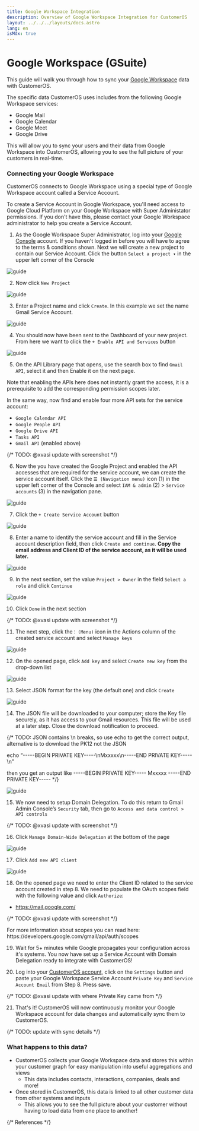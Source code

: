 ```yaml
---
title: Google Workspace Integration
description: Overview of Google Workspace Integration for CustomerOS
layout: ../../../layouts/docs.astro
lang: en
isMdx: true
---
```



# Google Workspace (GSuite)

This guide will walk you through how to sync your [Google Workspace][google-workspace] data with CustomerOS. 

The specific data CustomerOS uses includes from the following Google Workspace services:

- Google Mail
- Google Calendar
- Google Meet
- Google Drive

This will allow you to sync your users and their data from Google Workspace into CustomerOS, allowing you to see the full picture of your customers in real-time.

### Connecting your Google Workspace

CustomerOS connects to Google Workspace using a special type of Google Workspace account called a Service Account.  

<Callout type="info">
To create a Service Account in Google Workspace, you'll need access to Google Cloud Platform on your Google Workspace with Super Administator permissions.  If you don't have this, please contact your Google Workspace administrator to help you create a Service Account.
</Callout>

1.  As the Google Workspace Super Administrator, log into your [Google Console][google-console] account. If you haven't logged in before you will have to agree to the terms & conditions shown.
Next we will create a new project to contain our Service Account. Click the button `Select a project ▾` in the upper left corner of the Console

![guide](/images/integrations/google-workspace/google-0-select-project.png)

2. Now click `New Project`

![guide](/images/integrations/google-workspace/google-1-new-project.png)

3. Enter a Project name and click `Create`. In this example we set the name Gmail Service Account.

![guide](/images/integrations/google-workspace/google-2-create-project.png)

4. You should now have been sent to the Dashboard of your new project. From here we want to click the `+ Enable API and Services` button

![guide](/images/integrations/google-workspace/google-3-enable-apis.png)

5. On the API Library page that opens, use the search box to find `Gmail API`, select it and then Enable it on the next page.

<Callout type="warning">
Note that enabling the APIs here does not instantly grant the access, it is a prerequisite to add the corresponding permission scopes later.
</Callout>

In the same way, now find and enable four more API sets for the service account:

- `Google Calendar API`
- `Google People API`
- `Google Drive API`
- `Tasks API`
- `Gmail API` (enabled above)

{/* TODO: @xvasi update with screenshot */}

6. Now the you have created the Google Project and enabled the API accesses that are required for the service account, we can create the service account itself. Click the `☰ (Navigation menu)` icon (1) in the upper left corner of the Console and select `IAM & admin` (2) > `Service accounts` (3) in the navigation pane.

![guide](/images/integrations/google-workspace/google-5-service-account-nav.png)

7. Click the `+ Create Service Account` button

![guide](/images/integrations/google-workspace/google-6-create-service-account.png)

8. Enter a name to identify the service account and fill in the Service account description field, then click `Create and continue`. **Copy the email address and Client ID of the service account, as it will be used later.**

![guide](/images/integrations/google-workspace/google-7-service-account.png)

9. In the next section, set the value `Project > Owner` in the field `Select a role` and click `Continue`

![guide](/images/integrations/google-workspace/google-8-select-roles.gif)

10. Click `Done` in the next section

{/* TODO: @xvasi update with screenshot */}

11. The next step, click the `⁝ (Menu)` icon in the Actions column of the created service account and select `Manage keys`

![guide](/images/integrations/google-workspace/google-9-manage-keys.png)

12. On the opened page, click `Add key` and select `Create new key` from the drop-down list

![guide](/images/integrations/google-workspace/google-10-add-key.png)

13. Select JSON format for the key (the default one) and click `Create`

![guide](/images/integrations/google-workspace/google-11-create-json-key.png)

14. The JSON file will be downloaded to your computer; store the Key file securely, as it has access to your Gmail resources. This file will be used at a later step. Close the download notification to proceed.

{/* TODO: JSON contains \n breaks, so use echo to get the correct output, alternative is to download the PK12 not the JSON

echo “-----BEGIN PRIVATE KEY-----\nMxxxxx\n-----END PRIVATE KEY-----\n”

then you get an output like
-----BEGIN PRIVATE KEY-----
Mxxxxx
-----END PRIVATE KEY-----  */}

![guide](/images/integrations/google-workspace/google-12-download-notification.png)

15. We now need to setup Domain Delegation. To do this return to Gmail Admin Console’s `Security` tab, then go to `Access and data control > API controls`

{/* TODO: @xvasi update with screenshot */}

16. Click `Manage Domain-Wide Delegation` at the bottom of the page

![guide](/images/integrations/google-workspace/google-13-domain-wide-delegation.png)

17. Click `Add new API client`

![guide](/images/integrations/google-workspace/google-14-add-api-client.png)

18. On the opened page we need to enter the Client ID related to the service account created in step 8. We need to populate the OAuth scopes field with the following value and click `Authorize`:

- https://mail.google.com/

{/* TODO: @xvasi update with screenshot */}

<Callout type="info">
For more information about scopes you can read here: https://developers.google.com/gmail/api/auth/scopes
</Callout>

19. Wait for 5+ minutes while Google propagates your configuration across it's systems. You now have set up a Service Account with Domain Delegation ready to integrate with CustomerOS!

20. Log into your [CustomerOS account][customeros], click on the `Settings` button and paste your Google Workspace Service Account `Private Key` and `Service Account Email` from Step 8.  Press save.

{/* TODO: @xvasi update with where Private Key came from */}

21. That's it! CustomerOS will now continuously monitor your Google Workspace account for data changes and automatically sync them to CustomerOS.

{/* TODO: update with sync details */}

### What happens to this data?

- CustomerOS collects your Google Workspace data and stores this within your customer graph for easy manipulation into useful aggregations and views
  - This data includes contacts, interactions, companies, deals and more!
- Once stored in CustomerOS, this data is linked to all other customer data from other systems and inputs
  - This allows you to see the full picture about your customer without having to load data from one place to another!

{/* References */}

[google-workspace]: https://workspace.google.com/
[google-console]: https://console.cloud.google.com/
[customeros]: https://spaces.openline.ai/